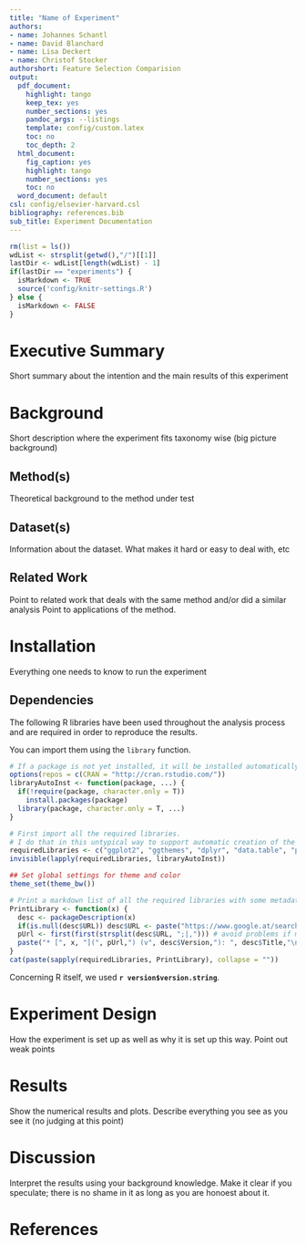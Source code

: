 ```yaml
---
title: "Name of Experiment"
authors:
- name: Johannes Schantl
- name: David Blanchard
- name: Lisa Deckert
- name: Christof Stocker
authorshort: Feature Selection Comparision
output:
  pdf_document:
    highlight: tango
    keep_tex: yes
    number_sections: yes
    pandoc_args: --listings
    template: config/custom.latex
    toc: no
    toc_depth: 2
  html_document:
    fig_caption: yes
    highlight: tango
    number_sections: yes
    toc: no
  word_document: default
csl: config/elsevier-harvard.csl
bibliography: references.bib
sub_title: Experiment Documentation
---
```

```r
rm(list = ls())
wdList <- strsplit(getwd(),"/")[[1]]
lastDir <- wdList[length(wdList) - 1]
if(lastDir == "experiments") {
  isMarkdown <- TRUE
  source('config/knitr-settings.R')
} else {
  isMarkdown <- FALSE
}
```

# Executive Summary

Short summary about the intention and the main results of this experiment

# Background

Short description where the experiment fits taxonomy wise (big picture background)

## Method(s)

Theoretical background to the method under test

## Dataset(s)

Information about the dataset. What makes it hard or easy to deal with, etc

## Related Work

Point to related work that deals with the same method and/or did a similar analysis
Point to applications of the method.

# Installation

Everything one needs to know to run the experiment

## Dependencies

The following R libraries have been used throughout the
analysis process and are required in order to reproduce the results.

You can import them using the ``library`` function.

```r
# If a package is not yet installed, it will be installed automatically
options(repos = c(CRAN = "http://cran.rstudio.com/"))
libraryAutoInst <- function(package, ...) {
  if(!require(package, character.only = T)) 
    install.packages(package)
  library(package, character.only = T, ...)
}

# First import all the required libraries.
# I do that in this untypical way to support automatic creation of the dpendencie list
requiredLibraries <- c("ggplot2", "ggthemes", "dplyr", "data.table", "pander", "knitr")
invisible(lapply(requiredLibraries, libraryAutoInst))

## Set global settings for theme and color
theme_set(theme_bw())
```

```r
# Print a markdown list of all the required libraries with some metadata
PrintLibrary <- function(x) {
  desc <- packageDescription(x)
  if(is.null(desc$URL)) desc$URL <- paste("https://www.google.at/search?q=R package", x)
  pUrl <- first(first(strsplit(desc$URL, ";|,"))) # avoid problems if multiple URLs are listed
  paste("* [", x, "](", pUrl,") (v", desc$Version,"): ", desc$Title,"\n", sep="")
}
cat(paste(sapply(requiredLibraries, PrintLibrary), collapse = ""))
```

Concerning R itself, we used **`r version$version.string`**.


# Experiment Design

How the experiment is set up as well as why it is set up this way.
Point out weak points

# Results

Show the numerical results and plots. Describe everything you see as you see it (no judging at this point)

# Discussion

Interpret the results using your background knowledge. Make it clear if you speculate; there is no shame in it as long as you are honoest about it.

\newpage

# References
